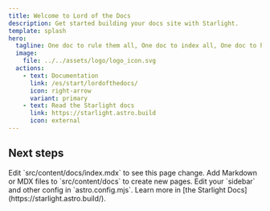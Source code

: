 ```yaml
---
title: Welcome to Lord of the Docs
description: Get started building your docs site with Starlight.
template: splash
hero:
  tagline: One doc to rule them all, One doc to index all, One doc to help you all, and in the knowledge bind them.
  image:
    file: ../../assets/logo/logo_icon.svg
  actions:
    - text: Documentation
      link: /es/start/lordofthedocs/
      icon: right-arrow
      variant: primary
    - text: Read the Starlight docs
      link: https://starlight.astro.build
      icon: external
---
```



## Next steps

<CardGrid stagger>
	<Card title="Update content" icon="pencil">
		Edit `src/content/docs/index.mdx` to see this page change.
	</Card>
	<Card title="Add new content" icon="add-document">
		Add Markdown or MDX files to `src/content/docs` to create new pages.
	</Card>
	<Card title="Configure your site" icon="setting">
		Edit your `sidebar` and other config in `astro.config.mjs`.
	</Card>
	<Card title="Read the docs" icon="open-book">
		Learn more in [the Starlight Docs](https://starlight.astro.build/).
	</Card>
</CardGrid>
